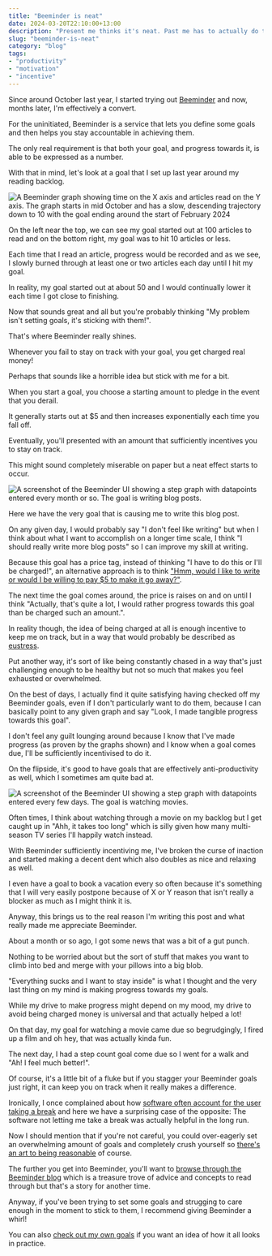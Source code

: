 ```yaml
---
title: "Beeminder is neat"
date: 2024-03-20T22:10:00+13:00
description: "Present me thinks it's neat. Past me has to actually do the work and didn't enjoy it so much."
slug: "beeminder-is-neat"
category: "blog"
tags:
- "productivity"
- "motivation"
- "incentive"
---
```


Since around October last year, I started trying out [Beeminder](https://beeminder.com) and now, months later, I'm effectively a convert.

For the uninitiated, Beeminder is a service that lets you define some goals and then helps you stay accountable in achieving them.

The only real requirement is that both your goal, and progress towards it, is able to be expressed as a number.

With that in mind, let's look at a goal that I set up last year around my reading backlog.

![A Beeminder graph showing time on the X axis and articles read on the Y axis. The graph starts in mid October and has a slow, descending trajectory down to 10 with the goal ending around the start of February 2024](https://www.beeminder.com/utf9k/reader.png)

On the left near the top, we can see my goal started out at 100 articles to read and on the bottom right, my goal was to hit 10 articles or less.

Each time that I read an article, progress would be recorded and as we see, I slowly burned through at least one or two articles each day until I hit my goal.

In reality, my goal started out at about 50 and I would continually lower it each time I got close to finishing.

Now that sounds great and all but you're probably thinking "My problem isn't setting goals, it's sticking with them!".

That's where Beeminder really shines.

Whenever you fail to stay on track with your goal, you get charged real money!

Perhaps that sounds like a horrible idea but stick with me for a bit.

When you start a goal, you choose a starting amount to pledge in the event that you derail.

It generally starts out at $5 and then increases exponentially each time you fall off.

Eventually, you'll presented with an amount that sufficiently incentives you to stay on track.

This might sound completely miserable on paper but a neat effect starts to occur.

![A screenshot of the Beeminder UI showing a step graph with datapoints entered every month or so. The goal is writing blog posts.](https://cdn.utf9k.net/blog/beeminder-is-neat/blog-goal.png)

Here we have the very goal that is causing me to write this blog post.

On any given day, I would probably say "I don't feel like writing" but when I think about what I want to accomplish on a longer time scale, I think "I should really write more blog posts" so I can improve my skill at writing.

Because this goal has a price tag, instead of thinking "I have to do this or I'll be charged!", an alternative approach is to think ["Hmm, would I like to write or would I be willing to pay $5 to make it go away?"](https://blog.beeminder.com/depunish).

The next time the goal comes around, the price is raises on and on until I think "Actually, that's quite a lot, I would rather progress towards this goal than be charged such an amount.".

In reality though, the idea of being charged at all is enough incentive to keep me on track, but in a way that would probably be described as [eustress](https://en.wikipedia.org/wiki/Eustress).

Put another way, it's sort of like being constantly chased in a way that's just challenging enough to be healthy but not so much that makes you feel exhausted or overwhelmed.

On the best of days, I actually find it quite satisfying having checked off my Beeminder goals, even if I don't particularly want to do them, because I can basically point to any given graph and say "Look, I made tangible progress towards this goal".

I don't feel any guilt lounging around because I know that I've made progress (as proven by the graphs shown) and I know when a goal comes due, I'll be sufficiently incentivised to do it.

On the flipside, it's good to have goals that are effectively anti-productivity as well, which I sometimes am quite bad at.

![A screenshot of the Beeminder UI showing a step graph with datapoints entered every few days. The goal is watching movies.](https://cdn.utf9k.net/blog/beeminder-is-neat/movies-goal.png)

Often times, I think about watching through a movie on my backlog but I get caught up in "Ahh, it takes too long" which is silly given how many multi-season TV series I'll happily watch instead.

With Beeminder sufficiently incentiving me, I've broken the curse of inaction and started making a decent dent which also doubles as nice and relaxing as well.

I even have a goal to book a vacation every so often because it's something that I will very easily postpone because of X or Y reason that isn't really a blocker as much as I might think it is.

Anyway, this brings us to the real reason I'm writing this post and what really made me appreciate Beeminder.

About a month or so ago, I got some news that was a bit of a gut punch.

Nothing to be worried about but the sort of stuff that makes you want to climb into bed and merge with your pillows into a big blob.

"Everything sucks and I want to stay inside" is what I thought and the very last thing on my mind is making progress towards my goals.

While my drive to make progress might depend on my mood, my drive to avoid being charged money is universal and that actually helped a lot!

On that day, my goal for watching a movie came due so begrudgingly, I fired up a film and oh hey, that was actually kinda fun.

The next day, I had a step count goal come due so I went for a walk and "Ah! I feel much better!".

Of course, it's a little bit of a fluke but if you stagger your Beeminder goals just right, it can keep you on track when it really makes a difference.

Ironically, I once complained about how [software often account for the user taking a break](http://localhost:1313/blog/who-is-software-even-for) and here we have a surprising case of the opposite: The software not letting me take a break was actually helpful in the long run.

Now I should mention that if you're not careful, you could over-eagerly set an overwhelming amount of goals and completely crush yourself so [there's an art to being reasonable](https://blog.beeminder.com/calendial/) of course.

The further you get into Beeminder, you'll want to [browse through the Beeminder blog](https://blog.beeminder.com/) which is a treasure trove of advice and concepts to read through but that's a story for another time.

Anyway, if you've been trying to set some goals and strugging to care enough in the moment to stick to them, I recommend giving Beeminder a whirl!

You can also [check out my own goals](https://www.beeminder.com/utf9k) if you want an idea of how it all looks in practice.